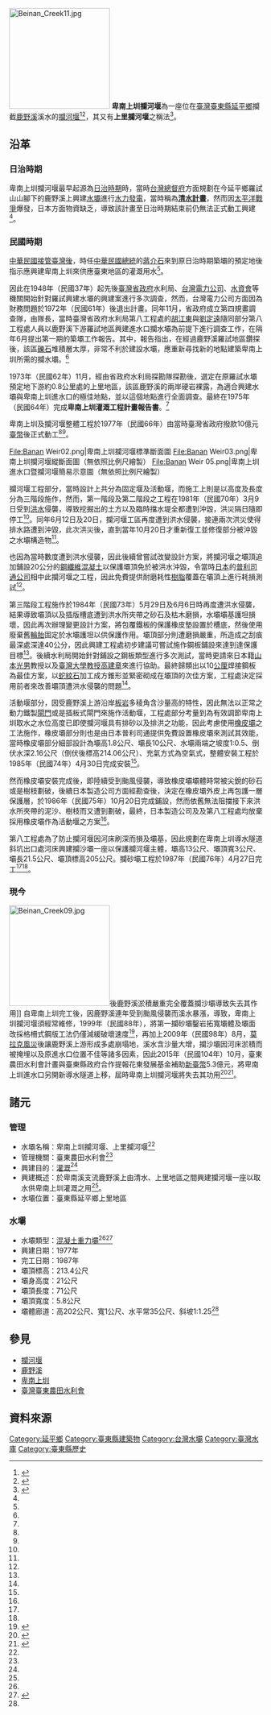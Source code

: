 {{Infobox Dam
| name               = 卑南上圳攔河堰
| official_name      = 卑南上圳攔河堰<br>上里攔河堰
| image              = Banan Weir.jpg
| image_size         = 300px
| image_caption      = 受到2014年7月[[颱風麥德姆_(2014年)|麥德姆颱風]]侵襲後重建的卑南上圳攔河堰
| image_alt          = 
| location_map       = Taiwan
| location_map_width = 
| location_map_text  = 
| lat_d              = 22
| lat_m              = 52
| lat_s              = 38.9
| lat_NS             = N
| long_d             = 121
| long_m             = 03
| long_s             = 28.2
| long_EW            = E
| coordinates_type   = type:landmark
| coordinates_display= inline,title
| coordinates_ref    = 
|crosses             = [[鹿野溪|鹿野溪]]（[[卑南溪|卑南溪]]支流）
| status             = 使用中
| spillways          =自由溢流堰
| spillway_type      = 自由溢流
| spillway_capacity  = 6.600秒/立方公尺<ref name="國立台灣大學 館藏目錄 卑南上圳25週年回顧 / 賴亮郡編著" >{{cite web|url=http://tulips.ntu.edu.tw:1081/record=b4287940*cht|title=國立台灣大學 館藏目錄 卑南上圳25週年回顧|author=賴亮郡|language=zh-hant|year=2012年|accessdate=2015-12-04}}{{Dead link|date=2020年2月 |bot=InternetArchiveBot |fix-attempted=yes }}</ref>
|reservoir           = 卑南上圳攔河堰甫
|country             ={{ROC}}（臺灣）
|locale              = [[臺東縣|臺東縣]][[延平鄉|延平鄉]]
|owner               = [[臺灣臺東農田水利會|臺灣臺東農田水利會]]
|developer           = 臺灣省政府水利局
|maint               = 臺灣臺東農田水利會
| type               = 混凝土重力壩
|length              ={{convert|71|m|ft|0|abbr=off}}<ref>{{Cite web |url=http://file.wra.gov.tw/public/PDF/27111065071.pdf |title=臺東縣現有水庫壩堰 |access-date=2015-12-06 |archive-url=https://web.archive.org/web/20131226090149/http://file.wra.gov.tw/public/PDF/27111065071.pdf |archive-date=2013-12-26 |dead-url=yes }}</ref>
|height              ={{convert|21|m|ft|0|abbr=off}}
|crest_width         ={{convert|5.8|m|ft|0|abbr=off}}
|base_width          =
|volume              = 
|crest_elevation     ={{convert|213.4|m|ft|0|abbr=off}}
|began               =1977年
|open                =1987年
|cost                =
|reservoir_capacity  =
|active_capacity     =
|reservoir_catchment = {{convert|417|km2|sqmi|0|abbr=off}}
|reservoir_surface   =
|reservoir_elevation = 不適用（川流式）
|reservoir_max_depth =
|reservoir_length    =
|bridge_carries      = 
|bridge_width        =
|bridge_clearance    =
|bridge_traffic      =
|bridge_toll         = 
|bridge_id           =
|map_cue             =
|map_image_full      =
|map_text            =
|plant_owner         = 
|plant_operator      = 
| plant_commission   =
| plant_type         =
|turbines            =
|hydraulic_head      =
|installed_capacity  =
|max_planned_cap     = 
|capacity_factor     = 
|average_annual_gen  =
|net_generation      = 
|website             =  
|as_of               = 
}}

[[File:Beinan_Creek11.jpg|200px]]
'''卑南上圳攔河堰'''為一座位在[[臺灣|臺灣]][[臺東縣|臺東縣]][[延平鄉|延平鄉]]攔截[[鹿野溪|鹿野溪]]溪水的[[攔河堰|攔河堰]]<ref name="卑南上圳攔河堰">{{cite web|language=zh-tw|url=http://www.wra.gov.tw/public/PDF/510410554671.pdf|title=貳、水庫壩堰|author=|publisher=經濟部水利署|date=|accessdate=2015-12-04|deadurl=yes|archiveurl=https://web.archive.org/web/20160304205345/http://www.wra.gov.tw/public/PDF/510410554671.pdf|archivedate=2016-03-04}}</ref><ref name="經濟部水利署">{{cite web|url=http://www.e-river.tw/System/RiverAlbum/DealData.aspx?s=D085D5A85E2AE912&sm=4BBA8EF20A0E64CC|title=卑南上圳攔河堰|author=|publisher=經濟部水利署|language=zh-hant|year=|accessdate=2015-12-04|deadurl=yes|archiveurl=https://web.archive.org/web/20160305054302/http://www.e-river.tw/System/RiverAlbum/DealData.aspx?s=D085D5A85E2AE912&sm=4BBA8EF20A0E64CC|archivedate=2016-03-05}}</ref>，其又有'''上里攔河堰'''之稱法<ref name="卑南工作站介紹">{{cite web|language=zh-tw|url=http://www.ttia.gov.tw/page4_beinan.php|title=卑南工作站介紹|author=|publisher=臺灣臺東農田水利會|date=|accessdate=2015-12-04|archive-date=2014-12-08|archive-url=https://web.archive.org/web/20141208084737/http://www.ttia.gov.tw/page4_beinan.php|dead-url=no}}</ref>。

== 沿革 ==
=== 日治時期 ===
卑南上圳攔河堰最早起源為[[台灣日治時期|日治時期]]時，當時[[台灣總督府|台灣總督府]]方面規劃在今延平鄉羅試山山腳下的鹿野溪上興建[[水壩|水壩]]進行[[水力發電|水力發電]]，當時稱為'''[[清水計畫|清水計畫]]'''，然而因[[太平洋戰爭|太平洋戰爭]]爆發，日本方面物資缺乏，導致該計畫至日治時期結束前仍無法正式動工興建<ref name="國立台灣大學 館藏目錄 卑南上圳25週年回顧 / 賴亮郡編著" />。

=== 民國時期 ===
[[臺灣戰後時期|中華民國接管臺灣後]]，時任[[中華民國總統|中華民國總統]]的[[蔣介石|蔣介石]]來到原日治時期築壩的預定地後指示應興建卑南上圳來供應臺東地區的灌溉用水<ref name="國立台灣大學 館藏目錄 卑南上圳25週年回顧 / 賴亮郡編著" />。

因此在1948年（民國37年）起先後[[臺灣省政府|臺灣省政府]]水利局、[[台灣電力公司|台灣電力公司]]、[[水資源局|水資會]]等機關開始針對羅試興建水壩的興建案進行多次調查，然而，台灣電力公司方面因為財務問題於1972年（民國61年）後退出計畫。同年11月，省政府成立第四規畫調查隊，由隊長，當時臺灣省政府水利局第八工程處的[[胡江東|胡江東]]與[[劉定遠|劉定遠]]隨同部分第八工程處人員以鹿野溪下游羅試地區興建進水口攔水壩為前提下進行調查工作，在隔年6月提出第一期的築壩工作報告。其中，報告指出，在經過鹿野溪羅試地區鑽探後，該區[[礫石|礫石]]堆積層太厚，非常不利於建設水壩，應重新尋找新的地點建築卑南上圳所需的攔水壩。<ref name="國立台灣大學 館藏目錄 卑南上圳25週年回顧 / 賴亮郡編著" />

1973年（民國62年）11月，經由省政府水利局探勘隊探勘後，選定在原羅試水壩預定地下游約0.8公里處的上里地區，該區鹿野溪的兩岸硬岩裸露，為適合興建水壩與卑南上圳進水口的極佳地點，並以這個地點進行全面調查。最終在1975年（民國64年）完成'''卑南上圳灌溉工程計畫報告書'''。<ref name="國立台灣大學 館藏目錄 卑南上圳25週年回顧 / 賴亮郡編著" />

卑南上圳及攔河堰整體工程於1977年（民國66年）由當時臺灣省政府撥款10億元[[臺幣|臺幣]]後正式動工<ref name="國立台灣大學 館藏目錄 卑南上圳25週年回顧 / 賴亮郡編著" /><ref name="卑南工作站介紹"/>。
<gallery>
File:Banan Weir02.png|卑南上圳攔河堰標準斷面圖
File:Banan Weir03.png|卑南上圳攔河堰縱斷面圖（無依照比例尺繪製）
File:Banan Weir 05.png|卑南上圳進水口暨攔河堰簡易示意圖（無依照比例尺繪製）
</gallery>

攔河堰工程部分，當時設計上共分為固定堰及活動堰，而施工上則是以高度及長度分為三階段施作，然而，第一階段及第二階段之工程在1981年（民國70年）3月9日受到[[洪水|洪水]]侵襲，導致挖掘出的土方以及臨時擋水堤全都遭到沖毀，洪災隔日隨即停工<ref name="國立台灣大學 館藏目錄 卑南上圳25週年回顧 / 賴亮郡編著" />。同年6月12日及20日，攔河堰工區再度遭到洪水侵襲，接連兩次洪災使得排水路遭到沖毀，此次洪災後，直到當年10月20日才重新復工並修復部分被沖毀之水壩構造物<ref name="國立台灣大學 館藏目錄 卑南上圳25週年回顧 / 賴亮郡編著" />。

也因為當時數度遭到洪水侵襲，因此後續曾嘗試改變設計方案，將攔河堰之壩頂追加鋪設20公分的[[鋼|鋼]][[纖維|纖維]][[混凝土|混凝土]]以保護壩頂免於被洪水沖毀，令當時[[日本|日本]]的[[普利司通公司|普利司通公司]]相中此攔河堰之工程，因此免費提供耐磨耗性[[樹脂|樹脂]]覆蓋在壩頂上進行耗損測試<ref name="國立台灣大學 館藏目錄 卑南上圳25週年回顧 / 賴亮郡編著" />。

第三階段工程施作於1984年（民國73年）5月29日及6月6日時再度遭洪水侵襲，結果導致壩頂以及插版槽底遭到洪水所夾帶之砂石及枯木磨損，水壩壩基護坦損壞，因此再次辦理變更設計方案，將包覆鐵板的保護橡皮墊設置於槽底，然後使用廢棄舊[[輪胎|輪胎]]固定於水壩護坦以供保護作用。壩頂部分則遭磨損嚴重，所造成之刮痕最深處深達40公分，因此興建工程處初步建議可嘗試施作鋼板鋪設來達到達保護目標<ref name="國立台灣大學 館藏目錄 卑南上圳25週年回顧 / 賴亮郡編著" />。後續水利局開始針對鋪設之鋼板類型進行多次測試，當時更請來日本籍[[山本光男|山本光男]]教授以及[[臺灣大學|臺灣大學]][[教授|教授]][[高建章|高建章]]來進行協助。最終歸類出以10[[公厘|公厘]]焊接鋼板為最佳方案，以[[蛇紋石|蛇紋石]]加工成方錐形並緊密砌成在壩頂的次佳方案，工程處決定採用前者來改善壩頂遭洪水侵襲的問題<ref name="國立台灣大學 館藏目錄 卑南上圳25週年回顧 / 賴亮郡編著" />。

活動堰部分，因受鹿野溪上游沿岸[[板岩|板岩]]多稜角含沙量高的特性，因此無法以正常之動力鐵製[[閘門|閘門]]或是插板式閘門來施作活動堰，工程處部分考量到為有效調節卑南上圳取水之水位高度已即使攔河堰具有排砂以及排洪之功能，因此考慮使用[[橡皮壩|橡皮壩]]之工法施作，橡皮壩部分則也是由日本普利司通提供免費設置橡皮壩來測試其效能，當時橡皮壩部分細部設計為壩高1.8公尺、壩長10公尺、水壩兩端之坡度1:0.5、倒伏水深2.16公尺（倒伏後標高214.06公尺）、充氣方式為空氣式，整體安裝工程於1985年（民國74年）4月30日完成安裝<ref name="國立台灣大學 館藏目錄 卑南上圳25週年回顧 / 賴亮郡編著" />。

然而橡皮壩安裝完成後，即陸續受到颱風侵襲，導致橡皮壩壩體時常被尖銳的砂石或是樹枝劃破，後續日本製造公司方面經勘查後，決定在橡皮壩外皮上再包護一層保護層，於1986年（民國75年）10月20日完成鋪設，然而依舊無法阻擋接下來洪水所夾帶的泥沙、樹枝而又遭到劃破，最終，日本製造公司及及第八工程處均放棄採用橡皮壩作為活動堰之方案<ref name="國立台灣大學 館藏目錄 卑南上圳25週年回顧 / 賴亮郡編著" />。

第八工程處為了防止攔河堰因河床刷深而損及壩基，因此規劃在卑南上圳導水隧道斜坑出口處河床興建攔沙壩一座以保護攔河堰主體，壩高13公尺、壩頂寬3公尺、壩長21.5公尺、壩頂標高205公尺。攔砂壩工程於1987年（民國76年）4月27日完工<ref name="國立台灣大學 館藏目錄 卑南上圳25週年回顧 / 賴亮郡編著" /><ref name="卑南工作站介紹"/>。

=== 現今 ===
[[File:Beinan_Creek09.jpg|200px]]後鹿野溪淤積嚴重完全覆蓋攔沙壩導致失去其作用]]
自卑南上圳完工後，因鹿野溪連年受到颱風侵襲而溪水暴漲，導致，卑南上圳攔河堰須經常維修，1999年（民國88年），將第一攔砂壩鑿岩拓寬壩體及壩面改採格柵式鋼版工法仍僅減緩破壞速度<ref name="維修" >{{cite web|url=http://www.ttia.gov.tw/page6-4-7.php|title=卑南上圳進水口修復及幹線改善工程|author=|publisher=臺灣臺東農田水利會|language=zh-hant|year=|accessdate=2015-12-04|archive-date=2019-06-11|archive-url=https://web.archive.org/web/20190611092645/http://www.ttia.gov.tw/page6-4-7.php}}</ref>，再加上2009年（民國98年）8月，[[莫拉克風災|莫拉克風災]]後讓鹿野溪上游形成多處崩塌地，溪水含沙量大增，攔沙壩因河床淤積而被掩埋以及原進水口位置不佳等諸多因素，因此2015年（民國104年）10月，臺東農田水利會計畫與臺東縣政府合作提報花東發展基金補助[[新臺幣|新臺幣]]5.3億元，將卑南上圳進水口另開新導水隧道上移，屆時卑南上圳攔河堰將失去其功用<ref name="改善" >{{cite web|url=https://tw.mobi.yahoo.com/home/%E6%B0%B4%E5%88%A9%E7%AF%80%E6%B4%BB%E5%8B%95-%E5%8F%B0%E6%9D%B1%E7%B8%A3%E5%BA%9C%E5%85%81%E6%8E%A8%E5%8B%95%E5%8D%97%E4%BA%AC%E5%A4%A7%E6%8E%92%E5%8F%8A%E5%8D%91%E5%8D%97%E5%9C%B3%E5%B7%A5%E7%A8%8B-100200219.html|title=水利節活動　台東縣府允推動南京大排及卑南圳工程|author=|publisher=風傳媒|language=zh-hant|year=2012年|accessdate=2015-12-04|archive-date=2016-03-05|archive-url=https://web.archive.org/web/20160305214802/https://tw.mobi.yahoo.com/home/%E6%B0%B4%E5%88%A9%E7%AF%80%E6%B4%BB%E5%8B%95-%E5%8F%B0%E6%9D%B1%E7%B8%A3%E5%BA%9C%E5%85%81%E6%8E%A8%E5%8B%95%E5%8D%97%E4%BA%AC%E5%A4%A7%E6%8E%92%E5%8F%8A%E5%8D%91%E5%8D%97%E5%9C%B3%E5%B7%A5%E7%A8%8B-100200219.html|dead-url=no}}</ref><ref name="縣政府" >{{cite web|url=http://www.taitung.gov.tw/News_Content.aspx?n=E4FA0485B2A5071E&s=2991F53C1E0BA7C6|title=黃縣長5日參加水利節活動允積極推動南京大排及卑南圳改善工程 嘉惠農民與市容發展|author=|publisher=臺東縣政府|language=zh-hant|year=2015年6月5日|accessdate=2015-12-07|archive-date=2015-06-07|archive-url=https://web.archive.org/web/20150607114100/http://www.taitung.gov.tw/News_Content.aspx?n=E4FA0485B2A5071E&s=2991F53C1E0BA7C6|dead-url=no}}</ref>。

== 諸元 ==
=== 管理 ===
* 水壩名稱：卑南上圳攔河堰、上里攔河堰<ref name="卑南工作站介紹"/>
* 管理機關：臺東農田水利會<ref name="卑南工作站介紹"/>
* 興建目的：[[灌溉|灌溉]]<ref name="卑南工作站介紹"/>
* 興建概述：於卑南溪支流鹿野溪上由清水、上里地區之間興建攔河堰一座以取水供卑南上圳灌溉之用<ref name="卑南工作站介紹"/>。
* 水壩位置：臺東縣延平鄉上里地區

=== 水壩 ===
* 水壩類型：[[混凝土|混凝土]][[重力壩|重力壩]]<ref name="國立台灣大學 館藏目錄 卑南上圳25週年回顧 / 賴亮郡編著" /><ref name="卑南上圳">{{cite web|language=zh-tw|url=http://tour.taitung.gov.tw/zh-tw/Travel/ScenicSpot/235/%E5%8D%91%E5%8D%97%E4%B8%8A%E5%9C%B3|title=卑南上圳|author=|publisher=臺東縣政府臺東旅遊網|date=|accessdate=2015-12-04|archive-url=https://web.archive.org/web/20141209015850/http://tour.taitung.gov.tw/zh-tw/Travel/ScenicSpot/235/%E5%8D%91%E5%8D%97%E4%B8%8A%E5%9C%B3|archive-date=2014-12-09|dead-url=yes}}</ref>
* 興建日期：1977年
* 完工日期：1987年
* 壩頂標高：213.4公尺
* 壩身高度：21公尺
* 壩頂長度：71公尺
* 壩頂寬度：5.8公尺
* 壩體廊道：高202公尺、寬1公尺、水平常35公尺、斜坡1:1.25<ref name="國立台灣大學 館藏目錄 卑南上圳25週年回顧 / 賴亮郡編著" />

== 參見 ==
* [[攔河堰|攔河堰]]
* [[鹿野溪|鹿野溪]]
* [[卑南上圳|卑南上圳]]
* [[臺灣臺東農田水利會|臺灣臺東農田水利會]]

== 資料來源 ==
<references />

{{commons category|Banan Weir}}

{{台灣水庫}}
[[Category:延平鄉|Category:延平鄉]]
[[Category:臺東縣建築物|Category:臺東縣建築物]]
[[Category:台灣水壩|Category:台灣水壩]]
[[Category:臺灣水庫|Category:臺灣水庫]]
[[Category:臺東縣歷史|Category:臺東縣歷史]]